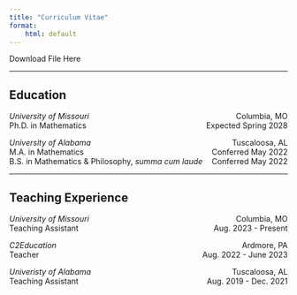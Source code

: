 ```yaml
---
title: "Curriculum Vitae"
format:
    html: default
---
```


Download File Here

------------------------------------------------------------------------

## Education

<p style="text-align:left;">

*University of Missouri* [Columbia, MO]{style="float:right;"} <br> <space style="text-align:left;"> Ph.D. in Mathematics [Expected Spring 2028]{style="float:right;"}

</p>

<p style="text-align:left;">

*University of Alabama* [Tuscaloosa, AL]{style="float:right;"} <br> <space style="text-align:left;"> M.A. in Mathematics [Conferred May 2022 <br>]{style="float:right;"} <space style="text-align:left;"> <br> B.S. in Mathematics & Philosophy, *summa cum laude* [Conferred May 2022 <br>]{style="float:right;"}

</p>

```{=html}
<!--
<p style="text-align:left;">
    *Univeristy of Alabama*
    <span style="float:right;">
        Tuscaloosa, AL
    </span> <br>
    <space style="text-align:left;">
    B.S. in Mathematics & Philosophy
    <span style="float:right;">
        Conferred May 2022
    </span>
</p> 
-->
```

------------------------------------------------------------------------

## Teaching Experience

<p style="text-align:left;">

*University of Missouri* [Columbia, MO]{style="float:right;"} <br> <space style="text-align:left;"> Teaching Assistant [Aug. 2023 - Present]{style="float:right;"}

</p>

<p style="text-align:left;">

*C2Education* [Ardmore, PA]{style="float:right;"} <br> <space style="text-align:left;"> Teacher [Aug. 2022 - June 2023]{style="float:right;"}

</p>

<p style="text-align:left;">

*Univeristy of Alabama* [Tuscaloosa, AL]{style="float:right;"} <br> <space style="text-align:left;"> Teaching Assistant [Aug. 2019 - Dec. 2021]{style="float:right;"}

</p>